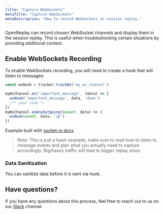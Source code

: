```yaml
---
title: "Capture WebSockets"
metaTitle: "Capture WebSockets"
metaDescription: "How to record WebSockets in session replay."
---
```


OpenReplay can record chosen WebSocket channels and display them in the session replay. This is useful when troubleshooting certain situations by providing additional context.

## Enable WebSockets Recording

To enable WebSockets recording, you will need to create a hook that will listen to messages:

```ts
const wsHook = tracker.trackWs('my_ws_channel')

myWsChannel.on('important_message', (data) => {
  wsHook('important_message', data, 'down')
  /** your code */
})
myWsChannel.onAnyOutgoing((event, data) => {
  wsHook(event, data, 'up')
})
```

Example built with [socket-io docs](https://socket.io/docs/v4/listening-to-events/)

> Note: This is just a basic example, make sure to read how to listen to message events and plan what you actually need to capture accordingly. Big/heavy traffic will lead to bigger replay sizes.

### Data Sanitization

You can sanitize data before it is sent via hook.

## Have questions?

If you have any questions about this process, feel free to reach out to us on our [Slack](https://slack.openreplay.com) channel.

